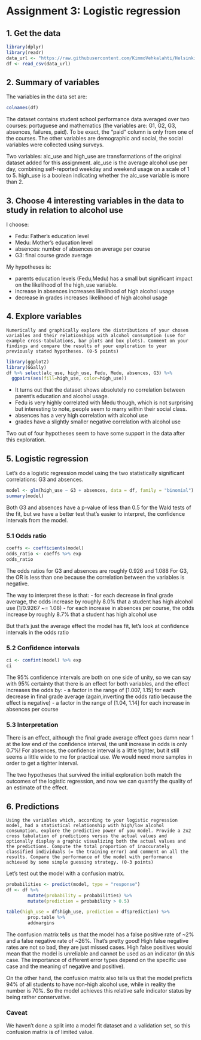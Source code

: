 # Assignment 3: Logistic regression

## 1. Get the data

```r
library(dplyr)
library(readr)
data_url <- "https://raw.githubusercontent.com/KimmoVehkalahti/Helsinki-Open-Data-Science/master/datasets/alc.csv"
df <- read_csv(data_url)
```

## 2. Summary of variables


The variables in the data set are:

```r
colnames(df)
```


The dataset contains student school performance data averaged over two courses: portuguese and mathematics (the variables are: G1, G2, G3, absences, failures, paid). To be exact, the "paid" column is only from one of the courses.
The other variables are demographic and social, the social variables were collected using surveys.

Two variables: alc_use and high_use are transformations of the original dataset added for this assignment.
alc_use is the average alcohol use per day, combining self-reported weekday and weekend usage on a scale of 1 to 5.
high_use is a boolean indicating whether the alc_use variable is more than 2.

## 3. Choose 4 interesting variables in the data to study in relation to alcohol use

I choose:

 - Fedu: Father's education level
 - Medu: Mother's education level
 - absences: number of absences on average per course
 - G3: final course grade average
 
 My hypotheses is:
 
  - parents education levels (Fedu,Medu) has a small but significant impact on the likelihood of the high_use variable.
  - increase in absences incrreases likelihood of high alcohol usage
  - decrease in grades increases likelihood of high alcohol usage
  
  

## 4. Explore variables

```
Numerically and graphically explore the distributions of your chosen variables and their relationships with alcohol consumption (use for example cross-tabulations, bar plots and box plots). Comment on your findings and compare the results of your exploration to your previously stated hypotheses. (0-5 points)

```

```r
library(ggplot2)
library(GGally)
df %>% select(alc_use, high_use, Fedu, Medu, absences, G3) %>%
  ggpairs(aes(fill=high_use, color=high_use))
```


 - It turns out that the dataset shows absolutely no correlation between parent's education and alcohol usage.
 - Fedu is very highly correlated with Medu though, which is not surprising but interesting to note, people seem to marry within their social class.
 - absences has a very high correlation with alcohol use
 - grades have a slightly smaller negative correlation with alcohol use
 
 Two out of four hypotheses seem to have some support in the data after this exploration.
 
## 5. Logistic regression
 
Let's do a logistic regression model using the two statistically significant correlations: G3 and absences.
 
```r
model <- glm(high_use ~ G3 + absences, data = df, family = "binomial")
summary(model)
```

Both G3 and absences have a p-value of less than 0.5 for the Wald tests of the fit, but we have a better test that's easier to interpret, the confidence intervals from the model.


### 5.1 Odds ratio

```r
coeffs <- coefficients(model)
odds_ratio <- coeffs %>% exp
odds_ratio
```

The odds ratios for G3 and absences are roughly 0.926 and 1.088
For G3, the OR is less than one because the correlation between the variables is negative.

The way to interpret these is that:
 - for each decrease in final grade average, the odds increase by roughly 8.0% that a student has high alcohol use (1/0.9267 ~= 1.08)
 - for each increase in absences per course, the odds increase by roughly 8.7% that a student has high alcohol use

But that's just the average effect the model has fit, let's look at confidence intervals in the odds ratio

### 5.2 Confidence intervals

```r
ci <- confint(model) %>% exp
ci
```

The 95% confidence intervals are both on one side of unity, so we can say with 95% certainty that there is an effect for both variables, and the effect increases the odds by:
 - a factor in the range of [1.007, 1.15] for each decrease in final grade average (again,inverting the odds ratio because the effect is negative)
 - a factor in the range of [1.04, 1.14] for each increase in absences per course
 
### 5.3 Interpretation

There is an effect, although the final grade average effect goes damn near 1 at the low end of the confidence interval, the unit increase in odds is only 0.7%!
For absences, the confidence interval is a little tighter, but it still seems a little wide to me for practical use. We would need more samples in order to get a tighter interval.

The two hypotheses that survived the initial exploration both match the outcomes of the logistic regression, and now we can quantify the quality of an estimate of the effect.

## 6. Predictions

```
Using the variables which, according to your logistic regression model, had a statistical relationship with high/low alcohol consumption, explore the predictive power of you model. Provide a 2x2 cross tabulation of predictions versus the actual values and optionally display a graphic visualizing both the actual values and the predictions. Compute the total proportion of inaccurately classified individuals (= the training error) and comment on all the results. Compare the performance of the model with performance achieved by some simple guessing strategy. (0-3 points)
```

Let's test out the model with a confusion matrix.

```r
probabilities <- predict(model, type = "response")
df <- df %>% 
        mutate(probability = probabilities) %>%
        mutate(prediction = probability > 0.5)

table(high_use = df$high_use, prediction = df$prediction) %>%
        prop.table %>%
        addmargins
```

The confusion matrix tells us that the model has a false positive rate of ~2% and a false negative rate of ~26%. That's pretty good! High false negative rates are not so bad, they are just missed cases. High false positives would mean that the model is unreliable and cannot be used as an indicator (in _this_ case. The importance of different error types depend on the specific use case and the meaning of negative and positive).

On the other hand, the confusion matrix also tells us that the model preficts 94% of all students to have non-high alcohol use, while in reality the number is 70%.
So the model achieves this relative safe indicator status by being rather conservative.

### Caveat

We haven't done a split into a model fit dataset and a validation set, so this confusion matrix is of limited value.
 